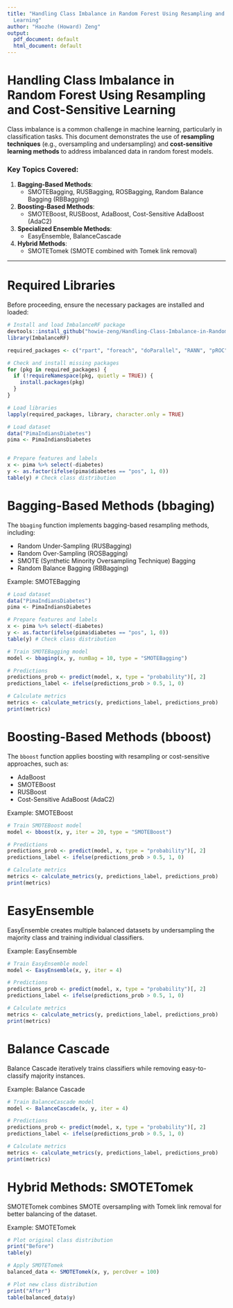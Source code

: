 ```yaml
---
title: "Handling Class Imbalance in Random Forest Using Resampling and Cost-Sensitive
  Learning"
author: "Haozhe (Howard) Zeng"
output:
  pdf_document: default
  html_document: default
---
```


# Handling Class Imbalance in Random Forest Using Resampling and Cost-Sensitive Learning

Class imbalance is a common challenge in machine learning, particularly in classification tasks. This document demonstrates the use of **resampling techniques** (e.g., oversampling and undersampling) and **cost-sensitive learning methods** to address imbalanced data in random forest models.

### Key Topics Covered:
1. **Bagging-Based Methods**:
   - SMOTEBagging, RUSBagging, ROSBagging, Random Balance Bagging (RBBagging)
2. **Boosting-Based Methods**:
   - SMOTEBoost, RUSBoost, AdaBoost, Cost-Sensitive AdaBoost (AdaC2)
3. **Specialized Ensemble Methods**:
   - EasyEnsemble, BalanceCascade
4. **Hybrid Methods**:
   - SMOTETomek (SMOTE combined with Tomek link removal)

---

# Required Libraries

Before proceeding, ensure the necessary packages are installed and loaded:

```r
# Install and load ImbalanceRF package
devtools::install_github("howie-zeng/Handling-Class-Imbalance-in-Random-Forest-Using-Resampling-and-Cost-Sensitive-Learning", force = TRUE)
library(ImbalanceRF)
```

```r
required_packages <- c("rpart", "foreach", "doParallel", "RANN", "pROC", "mlbench", "dplyr", "randomForest")

# Check and install missing packages
for (pkg in required_packages) {
  if (!requireNamespace(pkg, quietly = TRUE)) {
    install.packages(pkg)
  }
}

# Load libraries
lapply(required_packages, library, character.only = TRUE)

```
```r
# Load dataset
data("PimaIndiansDiabetes")
pima <- PimaIndiansDiabetes


# Prepare features and labels
x <- pima %>% select(-diabetes)
y <- as.factor(ifelse(pima$diabetes == "pos", 1, 0))
table(y) # Check class distribution


```

# Bagging-Based Methods (bbaging)
The `bbaging` function implements bagging-based resampling methods, including:

- Random Under-Sampling (RUSBagging)
- Random Over-Sampling (ROSBagging)
- SMOTE (Synthetic Minority Oversampling Technique) Bagging
- Random Balance Bagging (RBBagging)

Example: SMOTEBagging
```r
# Load dataset
data("PimaIndiansDiabetes")
pima <- PimaIndiansDiabetes

# Prepare features and labels
x <- pima %>% select(-diabetes)
y <- as.factor(ifelse(pima$diabetes == "pos", 1, 0))
table(y) # Check class distribution

# Train SMOTEBagging model
model <- bbaging(x, y, numBag = 10, type = "SMOTEBagging")

# Predictions
predictions_prob <- predict(model, x, type = "probability")[, 2]
predictions_label <- ifelse(predictions_prob > 0.5, 1, 0)

# Calculate metrics
metrics <- calculate_metrics(y, predictions_label, predictions_prob)
print(metrics)

```


# Boosting-Based Methods (bboost)
The `bboost` function applies boosting with resampling or cost-sensitive approaches, such as:

- AdaBoost
- SMOTEBoost
- RUSBoost
- Cost-Sensitive AdaBoost (AdaC2)

Example: SMOTEBoost

```r
# Train SMOTEBoost model
model <- bboost(x, y, iter = 20, type = "SMOTEBoost")

# Predictions
predictions_prob <- predict(model, x, type = "probability")[, 2]
predictions_label <- ifelse(predictions_prob > 0.5, 1, 0)

# Calculate metrics
metrics <- calculate_metrics(y, predictions_label, predictions_prob)
print(metrics)


```

# EasyEnsemble
EasyEnsemble creates multiple balanced datasets by undersampling the majority class and training individual classifiers.

Example: EasyEnsemble

```r
# Train EasyEnsemble model
model <- EasyEnsemble(x, y, iter = 4)

# Predictions
predictions_prob <- predict(model, x, type = "probability")[, 2]
predictions_label <- ifelse(predictions_prob > 0.5, 1, 0)

# Calculate metrics
metrics <- calculate_metrics(y, predictions_label, predictions_prob)
print(metrics)


```


# Balance Cascade
Balance Cascade iteratively trains classifiers while removing easy-to-classify majority instances.

Example: Balance Cascade

```r
# Train BalanceCascade model
model <- BalanceCascade(x, y, iter = 4)

# Predictions
predictions_prob <- predict(model, x, type = "probability")[, 2]
predictions_label <- ifelse(predictions_prob > 0.5, 1, 0)

# Calculate metrics
metrics <- calculate_metrics(y, predictions_label, predictions_prob)
print(metrics)


```

# Hybrid Methods: SMOTETomek
SMOTETomek combines SMOTE oversampling with Tomek link removal for better balancing of the dataset.

Example: SMOTETomek

```r
# Plot original class distribution
print("Before")
table(y)

# Apply SMOTETomek
balanced_data <- SMOTETomek(x, y, percOver = 100)

# Plot new class distribution
print("After")
table(balanced_data$y)


```

